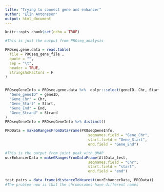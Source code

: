 ```yaml
---
title: "Trying to connect gene and enhancer"
author: "Elin Antonsson"
output: html_document
---
```


```r
knitr::opts_chunk$set(echo = TRUE)
```


```r

#This is just the output from PROseq_analysis

PROseq.gene.data = read.table(
  file = PROseq_gene_file ,
  quote = "",
  sep = "\t",
  header = TRUE,
  stringsAsFactors = F
)


PROseqGeneInfo = PROseq.gene.data %>%  dplyr::select(geneID, Chr, Start, End, Strand) %>% dplyr::rename(
  "Gene_geneID" = geneID,
  "Gene_Chr" = Chr,
  "Gene_Start" = Start,
  "Gene_End" = End,
  "Gene_Strand" = Strand
)
PROseqGeneInfo = PROseqGeneInfo %>% distinct()

PROData = makeGRangesFromDataFrame(PROseqGeneInfo,
                                      seqnames.field = "Gene_Chr", 
                                      start.field = "Gene_Start", 
                                      end.field = "Gene_End")

#This is the output from joint_peak_with_UMAP
ourEnhancerData = makeGRangesFromDataFrame(AllData_test,
                                      seqnames.field = "Chr", 
                                      start.field = "start", 
                                      end.field = "end")

test_pairs = data.frame(distanceToNearest(ourEnhancerData, PROData))
#The problem now is that the chromosomes have different names


````


